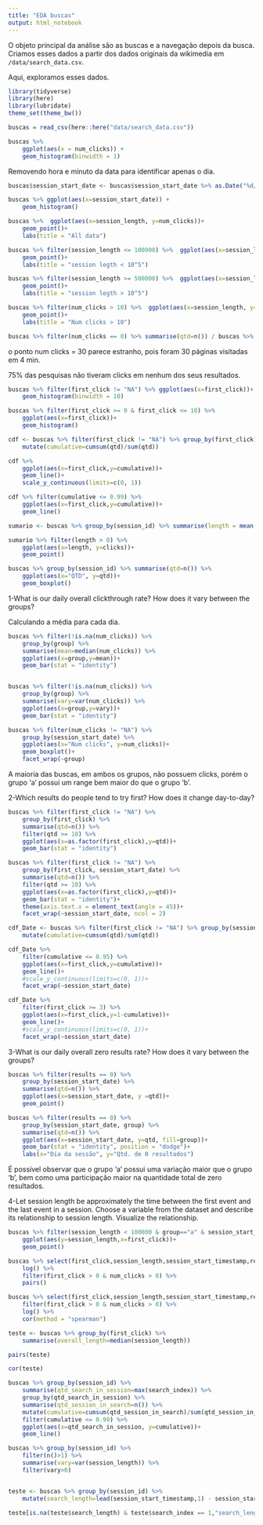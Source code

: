 ```yaml
---
title: "EDA buscas"
output: html_notebook
---
```


O objeto principal da análise são as buscas e a navegação depois da busca. Criamos esses dados a partir dos dados originais da wikimedia em `/data/search_data.csv`. 

Aqui, exploramos esses dados. 

```r
library(tidyverse)
library(here)
library(lubridate)
theme_set(theme_bw())
```

```r
buscas = read_csv(here::here("data/search_data.csv"))
```

```r
buscas %>% 
    ggplot(aes(x = num_clicks)) + 
    geom_histogram(binwidth = 1)
```

Removendo hora e minuto da data para identificar apenas o dia.

```r
buscas$session_start_date <- buscas$session_start_date %>% as.Date("%d/%m/%Y")
```

```r
buscas %>% ggplot(aes(x=session_start_date)) +
    geom_histogram()
```

```r
buscas %>%  ggplot(aes(x=session_length, y=num_clicks))+
    geom_point()+
    labs(title = "All data")

buscas %>% filter(session_length <= 100000) %>%  ggplot(aes(x=session_length, y=num_clicks))+
    geom_point()+
    labs(title = "session legth < 10^5")

buscas %>% filter(session_length >= 500000) %>%  ggplot(aes(x=session_length, y=num_clicks))+
    geom_point()+
    labs(title = "session legth > 10^5")
```


```r
buscas %>% filter(num_clicks > 10) %>%  ggplot(aes(x=session_length, y=num_clicks))+
    geom_point()+
    labs(title = "Num clicks > 10")

buscas %>% filter(num_clicks == 0) %>% summarise(qtd=n()) / buscas %>% filter(num_clicks >= 0) %>% summarise(qtd=n())
```

o ponto num clicks = 30 parece estranho, pois foram 30 páginas visitadas em 4 min.

75% das pesquisas não tiveram clicks em nenhum dos seus resultados.

```r
buscas %>% filter(first_click != "NA") %>% ggplot(aes(x=first_click))+
    geom_histogram(binwidth = 10)

buscas %>% filter(first_click >= 0 & first_click <= 10) %>% 
    ggplot(aes(x=first_click))+
    geom_histogram()
```

```r
cdf <- buscas %>% filter(first_click != "NA") %>% group_by(first_click) %>% summarise(qtd = n()) %>% 
    mutate(cumulative=cumsum(qtd)/sum(qtd))

cdf %>% 
    ggplot(aes(x=first_click,y=cumulative))+
    geom_line()+
    scale_y_continuous(limits=c(0, 1))

```

```r
cdf %>% filter(cumulative <= 0.99) %>% 
    ggplot(aes(x=first_click,y=cumulative))+
    geom_line()
```

```r
sumario <- buscas %>% group_by(session_id) %>% summarise(length = mean(session_length), clicks = mean(num_clicks))

sumario %>% filter(length > 0) %>% 
    ggplot(aes(x=length, y=clicks))+
    geom_point()

buscas %>% group_by(session_id) %>% summarise(qtd=n()) %>% 
    ggplot(aes(x="QTD", y=qtd))+
    geom_boxplot()
```

1-What is our daily overall clickthrough rate? How does it vary between the groups?

Calculando a média para cada dia.
```r
buscas %>% filter(!is.na(num_clicks)) %>% 
    group_by(group) %>%  
    summarise(mean=median(num_clicks)) %>% 
    ggplot(aes(x=group,y=mean))+
    geom_bar(stat = "identity")


buscas %>% filter(!is.na(num_clicks)) %>% 
    group_by(group) %>%  
    summarise(vary=var(num_clicks)) %>% 
    ggplot(aes(x=group,y=vary))+
    geom_bar(stat = "identity")

buscas %>% filter(num_clicks != "NA") %>% 
    group_by(session_start_date) %>%  
    ggplot(aes(x="Num clicks", y=num_clicks))+
    geom_boxplot()+
    facet_wrap(~group)
```

A maioria das buscas, em ambos os grupos, não possuem clicks, porém o grupo 'a' possui um range bem maior do que o grupo 'b'.


2-Which results do people tend to try first? How does it change day-to-day?

```r
buscas %>% filter(first_click != "NA") %>% 
    group_by(first_click) %>% 
    summarise(qtd=n()) %>% 
    filter(qtd >= 10) %>% 
    ggplot(aes(x=as.factor(first_click),y=qtd))+
    geom_bar(stat = "identity")

buscas %>% filter(first_click != "NA") %>% 
    group_by(first_click, session_start_date) %>% 
    summarise(qtd=n()) %>% 
    filter(qtd >= 10) %>% 
    ggplot(aes(x=as.factor(first_click),y=qtd))+
    geom_bar(stat = "identity")+
    theme(axis.text.x = element_text(angle = 45))+
    facet_wrap(~session_start_date, ncol = 2)

cdf_Date <- buscas %>% filter(first_click != "NA") %>% group_by(session_start_date, first_click) %>% summarise(qtd = n()) %>% 
    mutate(cumulative=cumsum(qtd)/sum(qtd))

cdf_Date %>% 
    filter(cumulative <= 0.95) %>% 
    ggplot(aes(x=first_click,y=cumulative))+
    geom_line()+
    #scale_y_continuous(limits=c(0, 1))+
    facet_wrap(~session_start_date)

cdf_Date %>% 
    filter(first_click >= 3) %>% 
    ggplot(aes(x=first_click,y=1-cumulative))+
    geom_line()+
    #scale_y_continuous(limits=c(0, 1))+
    facet_wrap(~session_start_date)
```


3-What is our daily overall zero results rate? How does it vary between the groups?

```r
buscas %>% filter(results == 0) %>% 
    group_by(session_start_date) %>% 
    summarise(qtd=n()) %>% 
    ggplot(aes(x=session_start_date, y =qtd))+
    geom_point()

buscas %>% filter(results == 0) %>% 
    group_by(session_start_date, group) %>% 
    summarise(qtd=n()) %>% 
    ggplot(aes(x=session_start_date, y=qtd, fill=group))+
    geom_bar(stat = "identity", position = "dodge")+
    labs(x="Dia da sessão", y="Qtd. de 0 resultados")

```

É possível observar que o grupo 'a' possui uma variação maior que o grupo 'b', bem como uma participação maior na quantidade total de zero resultados.

4-Let session length be approximately the time between the first event and the last event in a session. Choose a variable from the dataset and describe its relationship to session length. Visualize the relationship.

```r
buscas %>% filter(session_length < 100000 & group=="a" & session_start_date=="2016-03-04" & first_click>=1) %>% 
    ggplot(aes(y=session_length,x=first_click))+
    geom_point()

buscas %>% select(first_click,session_length,session_start_timestamp,results,num_clicks, search_index) %>% 
    log() %>% 
    filter(first_click > 0 & num_clicks > 0) %>% 
    pairs()

buscas %>% select(first_click,session_length,session_start_timestamp,results,num_clicks,search_index) %>%
    filter(first_click > 0 & num_clicks > 0) %>%
    log() %>%
    cor(method = "spearman")
```


```r
teste <- buscas %>% group_by(first_click) %>% 
    summarise(overall_length=median(session_length))

pairs(teste)

cor(teste)

buscas %>% group_by(session_id) %>% 
    summarise(qtd_search_in_session=max(search_index)) %>% 
    group_by(qtd_search_in_session) %>% 
    summarise(qtd_session_in_search=n()) %>% 
    mutate(cumulative=cumsum(qtd_session_in_search)/sum(qtd_session_in_search)) %>% 
    filter(cumulative <= 0.99) %>% 
    ggplot(aes(x=qtd_search_in_session, y=cumulative))+
    geom_line()

buscas %>% group_by(session_id) %>% 
    filter(n()>1) %>% 
    summarise(vary=var(session_length)) %>% 
    filter(vary>0)


teste <- buscas %>% group_by(session_id) %>% 
    mutate(search_length=lead(session_start_timestamp,1) - session_start_timestamp)

teste[is.na(teste$search_length) & teste$search_index == 1,"search_length"] <- teste[is.na(teste$search_length) & teste$search_index == 1, "session_length"]

```

